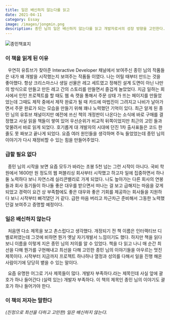 ```yaml
---
title: 일은 배신하지 않는다를 읽고
date: 2021-04-11
category: Essay
image: /images/jongmin.png
description: 종민 님의 일은 배신하지 않는다를 읽고 개발자로서의 성장 방향을 고민한다.
---
```


![종민책표지](./images/jongmin.png)

### 이 책을 읽게 된 이유

&nbsp; 우연히 유튜브가 찾아준 Interactive Developer 채널에서 보여주신 종민 님의 작품들은 내가 왜 개발을 시작했는지 보여주는 작품들 이였다. 나는 어릴 때부터 만드는 것을 좋아했다. 항상 크리스마스나 생일 선물은 레고 세트였고 정해진 설계 도면이 아닌 나만의 방식으로 만들고 만든 레고 간의 스토리를 만들면서 즐겁게 놀았었다. 지금 일하는 회사에서 인턴 프로젝트를 할 때도 웹 속 캣을 통해서 주문 상태 가 뜨는 페이지를 만들었었는데 그때도 제작 중에서 제작 완료가 될 때 카드에 마법진이 그려지고 나비가 날아가면서 주문 완료가 되는 모습을 만들기 위해 꽤나 노력했던 기억이 있다. 최근 알게 된 종민 님의 유튜브 채널이지만 예전에 쓰신 책의 개정판이 나온다는 소식에 바로 구매를 결정했고 사실 읽을 책들이 쌓여 있어 우선순위가 비교적 뒤쪽이었지만 최근의 고민 들과 맞물려서 바로 읽게 되었다. 호기롭게 대 개발자의 시대에 던진 1차 출사표들은 코드 한 줄도 못 짜보고 끝나게 되었다. 요즘 여러 원인들을 생각하며 주눅 들었었는데 종민 님의 이야기가 다시 재정비할 수 있는 힘을 만들어주었다.

### 급할 필요 없다

&nbsp; 종민 님의 시작을 보면 요즘 모두가 바라는 초봉 5천 넘는 그런 시작이 아니다. 국비 학원에서 1600만 원 정도의 웹 퍼블리싱 회사부터 시작했고 하고자 일에 집중하면서 하나둘 노력하다 보니 자연스레 실리콘밸리로 가게 되었다. 나도 높아가는 다른 회사의 연봉들과 회사 동기들이 하나둘 좋은 대우를 받으면서 떠나는 걸 보고 급해지는 마음을 갖게 되었고 경력이 요건 상 부족함에도 좋은 대우와 좋은 기회를 제공하는 회사들을 지원하다 보니 시작부터 삐걱댔던 거 같다. 급한 마음 버리고 차근차근 준비해서 그동한 노력했던걸 보여주고 증명할 예정이다.

### 일은 배신하지 않는다

&nbsp; 처음엔 다소 제목을 보고 촌스럽다고 생각했다. 개정되기 전 책 이름은 인터랙티브 디벨로퍼였는데 그것에 비하면 뭔가 옛날 자기개발서 느낌이기도 했다. 하지만 책을 읽다 보니 이름을 이렇게 지은 종민 님의 저의를 알 수 있었다. 책을 다 읽고 나니 매 순간 최선을 다해 뭔가를 구현해내고 최선을 다해 고민한 종민 님의 이야기들을 아우르는 멋진 제목이다. 시작부터 지금까지 프로젝트 하나하나 열정과 성의를 다해서 일을 진행 해온 사람이기에 당당히 뱉을 수 있는 말이다.

&nbsp; 요즘 유명한 어그로 기사 제목들이 많다. 개발자 부족하다.라는 제목인데 사실 앞에 괄호가 하나 들어간다 (실력 있는) 개발자 부족하다. 이 책의 제목인 종민 님의 이야기도 괄호가 하나 들어가야 한다.

### 이 책의 저자는 말한다

_(진정으로 최선을 다하고 고민한) 일은 배신하지 않는다._
